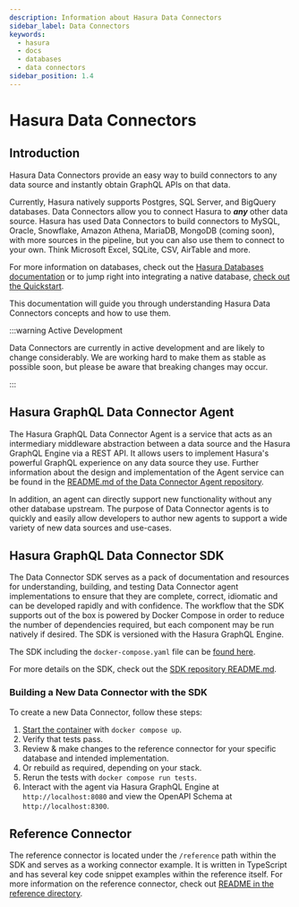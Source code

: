 ```yaml
---
description: Information about Hasura Data Connectors
sidebar_label: Data Connectors
keywords:
  - hasura
  - docs
  - databases
  - data connectors
sidebar_position: 1.4
---
```



# Hasura Data Connectors

## Introduction

Hasura Data Connectors provide an easy way to build connectors to any data source and instantly obtain GraphQL APIs
on that data.

Currently, Hasura natively supports Postgres, SQL Server, and BigQuery databases. Data Connectors allow you to
connect Hasura to **_any_** other data source. Hasura has used Data Connectors to build connectors to
MySQL, Oracle, Snowflake, Amazon Athena, MariaDB, MongoDB (coming soon), with more sources in the pipeline, but you
can also use them to connect to your own. Think Microsoft Excel, SQLite, CSV, AirTable and more.

For more information on databases, check out the [Hasura Databases documentation](/docs/databases/overview.mdx)
or to jump right into integrating a native database, [check out the Quickstart](/docs/databases/quickstart.mdx).

This documentation will guide you through understanding Hasura Data Connectors concepts and how to use them.

:::warning Active Development

Data Connectors are currently in active development and are likely to change considerably. We are working hard to make
them as stable as possible soon, but please be aware that breaking changes may occur.

:::

## Hasura GraphQL Data Connector Agent

The Hasura GraphQL Data Connector Agent is a service that acts as an intermediary middleware abstraction between a
data source and the Hasura GraphQL Engine via a REST API. It allows users to implement Hasura's powerful GraphQL
experience on any data source they use. Further information about the design and implementation of the Agent service
can be found in the [README.md of the Data Connector Agent repository](https://github.com/hasura/graphql-engine/blob/master/dc-agents/README.md).

<Thumbnail
  src="/img/databases/data-connector/data-connectors-agent-diagram.png"
  alt="Hasura GraphQL Data Connector Agent diagram"
/>

In addition, an agent can directly support new functionality without any other database upstream. The purpose of
Data Connector agents is to quickly and easily allow developers to author new agents to support a wide variety of new
data sources and use-cases.

## Hasura GraphQL Data Connector SDK

The Data Connector SDK serves as a pack of documentation and resources for understanding, building, and testing Data
Connector agent implementations to ensure that they are complete, correct, idiomatic and can be developed rapidly and
with confidence. The workflow that the SDK supports out of the box is powered by Docker Compose in order to reduce the
number of dependencies required, but each component may be run natively if desired. The SDK is versioned with the
Hasura GraphQL Engine.

The SDK including the `docker-compose.yaml` file can be [found here](https://github.com/hasura/graphql-engine/tree/master/dc-agents/sdk).

For more details on the SDK, check out the [SDK repository README.md](https://github.com/hasura/graphql-engine/blob/master/dc-agents/sdk/README.md).

### Building a New Data Connector with the SDK

To create a new Data Connector, follow these steps:

1. [Start the container](https://github.com/hasura/graphql-engine/blob/master/dc-agents/sdk/docker-compose.yaml) with `docker compose up`.
2. Verify that tests pass.
3. Review & make changes to the reference connector for your specific database and intended implementation.
4. Or rebuild as required, depending on your stack.
5. Rerun the tests with `docker compose run tests`.
6. Interact with the agent via Hasura GraphQL Engine at `http://localhost:8080` and view the OpenAPI Schema at
`http://localhost:8300`.

## Reference Connector

The reference connector is located under the `/reference` path within the SDK and serves as a working connector example.
It is written in TypeScript and has several key code snippet examples within the reference itself. For more information
on the reference connector, check out [README in the reference directory](https://github.com/hasura/graphql-engine/tree/master/dc-agents/reference).
